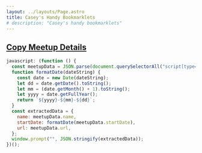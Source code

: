 ```yaml
---
layout: ../layouts/Page.astro
title: Casey's Handy Bookmarklets
# description: "Casey's handy bookmarklets"
---
```


<h2>
  <a href="#">Copy Meetup Details</a>
</h2>

```js
javascript: (function () {
  const meetupData = JSON.parse(document.querySelectorAll("script[type='application/ld+json']")[1].innerHTML);
  function formatDate(dateString) {
    const date = new Date(dateString);
    let dd = date.getDate().toString();
    let mm = (date.getMonth() + 1).toString();
    let yyyy = date.getFullYear();
    return `${yyyy}-${mm}-${dd}`;
  }
  const extractedData = {
    name: meetupData.name,
    startDate: formatDate(meetupData.startDate),
    url: meetupData.url,
  };
  window.prompt("", JSON.stringify(extractedData));
})();
```


<CopyBlockBefore client:only="svelte" />
